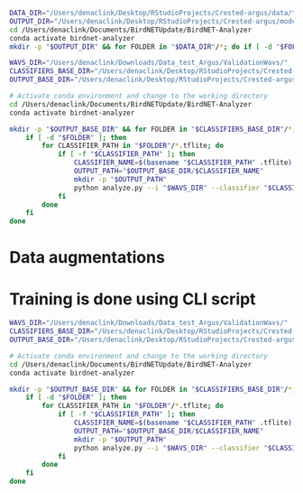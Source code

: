 

```zsh
DATA_DIR="/Users/denaclink/Desktop/RStudioProjects/Crested-argus/data/train_random_hq"
OUTPUT_DIR="/Users/denaclink/Desktop/RStudioProjects/Crested-argus/models/checkpoints/custom"
cd /Users/denaclink/Documents/BirdNETUpdate/BirdNET-Analyzer
conda activate birdnet-analyzer
mkdir -p "$OUTPUT_DIR" && for FOLDER in "$DATA_DIR"/*; do if [ -d "$FOLDER" ]; then FOLDER_NAME=$(basename "$FOLDER"); INPUT_PATH="$FOLDER"; OUTPUT_PATH="$OUTPUT_DIR/${FOLDER_NAME}/${FOLDER_NAME}.tflite"; python train.py --i "$INPUT_PATH" --o "$OUTPUT_PATH" --fmin 500 --fmax 1800 && echo "Processed: $FOLDER_NAME"; fi; done

```


```zsh

WAVS_DIR="/Users/denaclink/Downloads/Data_test_Argus/ValidationWavs/"
CLASSIFIERS_BASE_DIR="/Users/denaclink/Desktop/RStudioProjects/Crested-argus/models/checkpoints/custom"
OUTPUT_BASE_DIR="/Users/denaclink/Desktop/RStudioProjects/Crested-argus/data/birdnet"

# Activate conda environment and change to the working directory
cd /Users/denaclink/Documents/BirdNETUpdate/BirdNET-Analyzer
conda activate birdnet-analyzer

mkdir -p "$OUTPUT_BASE_DIR" && for FOLDER in "$CLASSIFIERS_BASE_DIR"/*; do 
    if [ -d "$FOLDER" ]; then 
        for CLASSIFIER_PATH in "$FOLDER"/*.tflite; do 
            if [ -f "$CLASSIFIER_PATH" ]; then 
                CLASSIFIER_NAME=$(basename "$CLASSIFIER_PATH" .tflite)
                OUTPUT_PATH="$OUTPUT_BASE_DIR/$CLASSIFIER_NAME"
                mkdir -p "$OUTPUT_PATH"
                python analyze.py --i "$WAVS_DIR" --classifier "$CLASSIFIER_PATH" --o "$OUTPUT_PATH" --fmin 500 --fmax 1800 && echo "Processed with classifier: $CLASSIFIER_NAME"
            fi
        done
    fi 
done

```



# Data augmentations
# Training is done using CLI script


```zsh

WAVS_DIR="/Users/denaclink/Downloads/Data_test_Argus/ValidationWavs/"
CLASSIFIERS_BASE_DIR="/Users/denaclink/Desktop/RStudioProjects/Crested-argus/models/checkpoints/custom_mixup_highalpha"
OUTPUT_BASE_DIR="/Users/denaclink/Desktop/RStudioProjects/Crested-argus/data/"

# Activate conda environment and change to the working directory
cd /Users/denaclink/Documents/BirdNETUpdate/BirdNET-Analyzer
conda activate birdnet-analyzer

mkdir -p "$OUTPUT_BASE_DIR" && for FOLDER in "$CLASSIFIERS_BASE_DIR"/*; do 
    if [ -d "$FOLDER" ]; then 
        for CLASSIFIER_PATH in "$FOLDER"/*.tflite; do 
            if [ -f "$CLASSIFIER_PATH" ]; then 
                CLASSIFIER_NAME=$(basename "$CLASSIFIER_PATH" .tflite)
                OUTPUT_PATH="$OUTPUT_BASE_DIR/$CLASSIFIER_NAME"
                mkdir -p "$OUTPUT_PATH"
                python analyze.py --i "$WAVS_DIR" --classifier "$CLASSIFIER_PATH" --o "$OUTPUT_PATH" --fmin 500 --fmax 1800 && echo "Processed with classifier: $CLASSIFIER_NAME"
            fi
        done
    fi 
done

```


